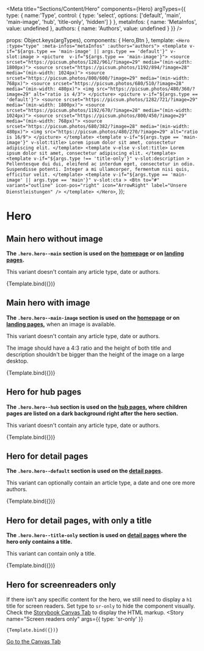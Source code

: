 
<Meta
  title="Sections/Content/Hero"
  components={Hero}
  argTypes={{
    type: {
      name:'Type',
      control: {
        type: 'select',
        options: ['default', 'main', 'main-image', 'hub', 'title-only', 'hidden']
      }
    },
    metaInfos: {
      name: 'MetaInfos',
      value: undefined
    },
    authors: {
      name: 'Authors',
      value: undefined
    }
  }}
/>

  props: Object.keys(argTypes),
  components: { Hero,Btn },
  template:
    `
    <Hero :type="type" :meta-infos="metaInfos" :authors="authors">
      <template
        v-if="${args.type == 'main-image' || args.type == 'default'}"
        v-slot:image
      >
        <picture  v-if="${args.type == 'main-image'}">
          <source srcset="https://picsum.photos/1282/961/?image=29" media="(min-width: 1800px)">
          <source srcset="https://picsum.photos/1192/894/?image=28" media="(min-width: 1024px)">
          <source srcset="https://picsum.photos/800/600/?image=29" media="(min-width: 768px)">
          <source srcset="https://picsum.photos/680/510/?image=28" media="(min-width: 480px)">
          <img src="https://picsum.photos/480/360/?image=29" alt="ratio is 4/3">
        </picture>
        <picture v-if="${args.type == 'default'}">
          <source srcset="https://picsum.photos/1282/721/?image=29" media="(min-width: 1800px)">
          <source srcset="https://picsum.photos/1192/670/?image=28" media="(min-width: 1024px)">
          <source srcset="https://picsum.photos/800/450/?image=29" media="(min-width: 768px)">
          <source srcset="https://picsum.photos/680/382/?image=28" media="(min-width: 480px)">
          <img src="https://picsum.photos/480/270/?image=29" alt="ratio is 16/9">
        </picture>
      </template>
      <template v-if="${args.type == 'main-image'}" v-slot:title>
        Lorem ipsum dolor sit amet, consectetur adipiscing elit.
      </template>
      <template v-else v-slot:title>
        Lorem ipsum dolor sit amet, consectetur adipiscing elit.
      </template>
      <template
        v-if="${args.type !== 'title-only'}"
        v-slot:description
      >
        Pellentesque dui dui, eleifend ac interdum eget, consectetur in odio. Suspendisse potenti. Integer a mi ullamcorper, fermentum nisi quis, efficitur velit.
      </template>
      <template
        v-if="${args.type == 'main-image' || args.type == 'main'}"
        v-slot:cta
      >
        <Btn
            to="#"
            variant="outline"
            icon-pos="right"
            icon="ArrowRight"
            label="Unsere Dienstleistungen"
          />
      </template>
    </Hero>
    `,
});

# Hero

## Main hero without image

**The `.hero.hero--main` section is used on the [homepage](?path=/docs/pages-homepage--example) or on [landing pages](?path=/docs/pages-detail-page-complex--example).**

This variant doesn't contain any article type, date or authors.

<Canvas>
  <Story
    name="Main without image"
    args={{
      type: 'main'
    }}
  >
    {Template.bind({})}
  </Story>
</Canvas>

## Main hero with image

**The `.hero.hero--main-image` section is used on the [homepage](?path=/docs/pages-homepage--example) or on [landing pages](?path=/docs/pages-detail-page-complex--example),** when an image is available.

This variant doesn't contain any article type, date or authors.

The image should have a 4:3 ratio and the height of both title and description shouldn't be bigger than the height of the image on a large desktop.

<Canvas>
  <Story
    name="Main with image"
    args={{
      type: 'main-image'
    }}
  >
    {Template.bind({})}
  </Story>
</Canvas>

## Hero for hub pages

**The `.hero.hero--hub` section is used on the [hub pages](?path=/docs/pages-hub-page--example), where children pages are listed on a dark background right after the hero section.**

This variant doesn't contain any article type, date or authors.

<Canvas>
  <Story
    name="Hub page"
    args={{
      type: 'hub'
    }}
  >
    {Template.bind({})}
  </Story>
</Canvas>

## Hero for detail pages

**The `.hero.hero--default` section is used on the [detail pages](?path=/docs/pages-detail-page-simple--example).**

This variant can optionally contain an article type, a date and one ore more authors.

<Canvas>
  <Story
    name="Detail page"
    args={{
      type: 'default',
      metaInfos: ['Webartikel', '23. Februar 2022'],
      authors:[
        {
          name: 'Maria Muster',
          img: 'https://picsum.photos/120/120/?image=29',
        },
        {
          name: 'Jean-Jaques Langerename',
          img: 'https://picsum.photos/120/120/?image=30',
          url: '#'
        },
        {
          name: 'Hans Höllman',
          img: 'https://picsum.photos/120/120/?image=31',
        },
        {
          name: 'Katja Anna-Beerli',
          img: 'https://picsum.photos/120/120/?image=32',
        }
      ]
    }}
  >
    {Template.bind({})}
  </Story>
</Canvas>

## Hero for detail pages, with only a title

**The `.hero.hero--title-only` section is used on [detail pages](?path=/docs/pages-test-hero-title-only--example) where the hero only contains a title.**

This variant can contain only a title.

<Canvas>
  <Story
    name="Detail page - title only"
    args={{
      type: 'title-only'
    }}
  >
    {Template.bind({})}
  </Story>
</Canvas>

## Hero for screenreaders only

If there isn't any specific content for the hero, we still need to display a `h1` title for screen readers.
Set type to `sr-only` to hide the component visually. Check the <a href="?path=/story/sections-content-hero--example">Storybook Canvas Tab</a> to display the HTML markup.
<Canvas>
  <Story
    name="Screen readers only"
    args={{
      type: 'sr-only'
    }}
  >
    {Template.bind({})}
  </Story>
</Canvas>



<a href="?path=/story/sections-content-hero--example">Go to the Canvas Tab</a>



